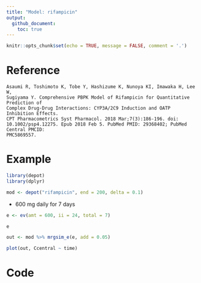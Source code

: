 ```yaml
---
title: "Model: rifampicin"
output: 
  github_document: 
    toc: true
---
```


```r
knitr::opts_chunk$set(echo = TRUE, message = FALSE, comment = '.')
```


# Reference

```{}
Asaumi R, Toshimoto K, Tobe Y, Hashizume K, Nunoya KI, Imawaka H, Lee W,
Sugiyama Y. Comprehensive PBPK Model of Rifampicin for Quantitative Prediction of
Complex Drug-Drug Interactions: CYP3A/2C9 Induction and OATP Inhibition Effects. 
CPT Pharmacometrics Syst Pharmacol. 2018 Mar;7(3):186-196. doi:
10.1002/psp4.12275. Epub 2018 Feb 5. PubMed PMID: 29368402; PubMed Central PMCID:
PMC5869557.
```

# Example

```r
library(depot)
library(dplyr)
```

```r
mod <- depot("rifampicin", end = 200, delta = 0.1)
```


- 600 mg daily for 7 days

```r
e <- ev(amt = 600, ii = 24, total = 7)

e
```

```r
out <- mod %>% mrgsim_e(e, add = 0.05)

plot(out, Ccentral ~ time)
```

# Code
```c

```
